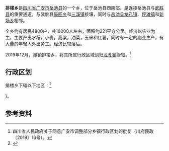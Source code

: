 {{中国乡级行政区|51/16/21/205/000}}
'''排楼乡'''是[[四川省|四川省]][[广安市|广安市]][[岳池县|岳池县]]的一个乡，位于岳池县西南部，是连接岳池县与[[武胜县|武胜县]]的重要通道，与武胜县[[鼓匠乡|鼓匠乡]]和[[三溪镇|三溪镇]]接壤，同时与[[岳池县|岳池县]][[龙孔镇|龙孔镇]]、[[坪滩镇|坪滩镇]]和[[新场乡|新场乡]]相邻。

全乡约有居民4800户，共18000人左右，面积约221平方公里。经济以农业为主，主要产出水稻，小麦，高粱，油菜，玉米和红薯，同时有一定的副业生产，有大量的年轻人外出务工。经济比较落后。

2019年12月，撤销排楼乡，将其所属行政区域划归[[龙孔镇|龙孔镇]]管辖。<ref>四川省人民政府关于同意广安市调整部分乡镇行政区划的批复（川府民政〔2019〕16号）。</ref>

== 行政区划 ==
排楼乡下辖以下地区：<ref>{{PRC admin/ref sgc|51/16/21/205/000}}</ref>

{{PRC admin/children|51/16/21/205/000}}}。

== 参考资料 ==
{{reflist}}

{{PRC admin/navcat|51/16/21/205/000}}